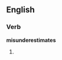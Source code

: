 
==English==

===Verb===
'''misunderestimates'''

# {{third-person singular of|[[misunderestimate]]}}